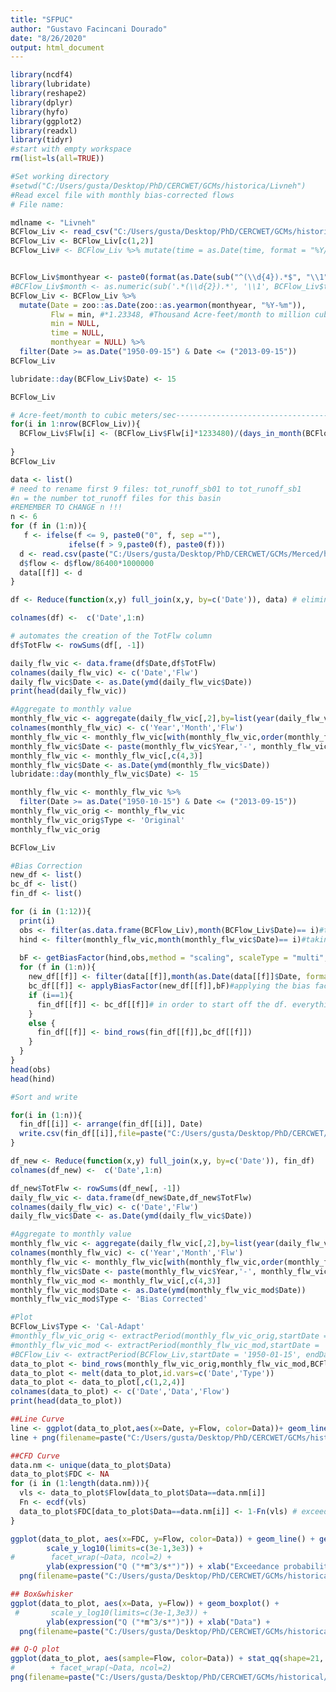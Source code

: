 ---
title: "SFPUC"
author: "Gustavo Facincani Dourado"
date: "8/26/2020"
output: html_document
---

```{r}

library(ncdf4)
library(lubridate)
library(reshape2)
library(dplyr)
library(hyfo)
library(ggplot2)
library(readxl)
library(tidyr)
#start with empty workspace
rm(list=ls(all=TRUE))

#Set working directory
#setwd("C:/Users/gusta/Desktop/PhD/CERCWET/GCMs/historica/Livneh")
#Read excel file with monthly bias-corrected flows
# File name: 
```

```{r}
mdlname <- "Livneh"
BCFlow_Liv <- read_csv("C:/Users/gusta/Desktop/PhD/CERCWET/GCMs/historical/Livneh/streamflow_observed_monthly_LK_MC.csv") #data in thousand acre-feet
BCFlow_Liv <- BCFlow_Liv[c(1,2)]
BCFlow_Liv# <- BCFlow_Liv %>% mutate(time = as.Date(time, format = "%Y/%m", origin = "1921-01"))


BCFlow_Liv$monthyear <- paste0(format(as.Date(sub("^(\\d{4}).*$", "\\1", BCFlow_Liv$time), format = "%Y"), "%Y"),"-", as.numeric(sub('.*(\\d{2}).*', '\\1', BCFlow_Liv$time)),"-15", sep="")
#BCFlow_Liv$month <- as.numeric(sub('.*(\\d{2}).*', '\\1', BCFlow_Liv$time))
BCFlow_Liv <- BCFlow_Liv %>%
  mutate(Date = zoo::as.Date(zoo::as.yearmon(monthyear, "%Y-%m")),
         Flw = min, #*1.23348, #Thousand Acre-feet/month to million cubic meters/month
         min = NULL,
         time = NULL,
         monthyear = NULL) %>%
  filter(Date >= as.Date("1950-09-15") & Date <= ("2013-09-15"))
BCFlow_Liv

lubridate::day(BCFlow_Liv$Date) <- 15

BCFlow_Liv
```

```{r}
# Acre-feet/month to cubic meters/sec--------------------------------------------------------------------------------
for(i in 1:nrow(BCFlow_Liv)){
  BCFlow_Liv$Flw[i] <- (BCFlow_Liv$Flw[i]*1233480)/(days_in_month(BCFlow_Liv$Date[i])*86400) #TAF to mcm/day
  
}
BCFlow_Liv

```

```{r}
data <- list()
# need to rename first 9 files: tot_runoff_sb01 to tot_runoff_sb1
#n = the number tot_runoff files for this basin
#REMEMBER TO CHANGE n !!!
n <- 6
for (f in (1:n)){
   f <- ifelse(f <= 9, paste0("0", f, sep =""),
             ifelse(f > 9,paste0(f), paste0(f)))
  d <- read.csv(paste("C:/Users/gusta/Desktop/PhD/CERCWET/GCMs/Merced/historical/Livneh/total_runoff_sb0",f,"_mcm.csv", sep="")) 
  d$flow <- d$flow/86400*1000000
  data[[f]] <- d
}

df <- Reduce(function(x,y) full_join(x,y, by=c('Date')), data) # eliminates all the duplicate date columns

colnames(df) <-  c('Date',1:n)

# automates the creation of the TotFlw column
df$TotFlw <- rowSums(df[, -1])

daily_flw_vic <- data.frame(df$Date,df$TotFlw)
colnames(daily_flw_vic) <- c('Date','Flw')
daily_flw_vic$Date <- as.Date(ymd(daily_flw_vic$Date))
print(head(daily_flw_vic))

```


```{r}
#Aggregate to monthly value
monthly_flw_vic <- aggregate(daily_flw_vic[,2],by=list(year(daily_flw_vic$Date),month(daily_flw_vic$Date)),FUN=mean,na.rm=TRUE)
colnames(monthly_flw_vic) <- c('Year','Month','Flw')
monthly_flw_vic <- monthly_flw_vic[with(monthly_flw_vic,order(monthly_flw_vic$'Year')),]
monthly_flw_vic$Date <- paste(monthly_flw_vic$Year,'-', monthly_flw_vic$Month,'-15', sep="")
monthly_flw_vic <- monthly_flw_vic[,c(4,3)]
monthly_flw_vic$Date <- as.Date(ymd(monthly_flw_vic$Date))
lubridate::day(monthly_flw_vic$Date) <- 15

monthly_flw_vic <- monthly_flw_vic %>%
  filter(Date >= as.Date("1950-10-15") & Date <= ("2013-09-15"))
monthly_flw_vic_orig <- monthly_flw_vic
monthly_flw_vic_orig$Type <- 'Original'
monthly_flw_vic_orig

BCFlow_Liv
```

```{r}
#Bias Correction
new_df <- list()
bc_df <- list()
fin_df <- list()

for (i in (1:12)){
  print(i)
  obs <- filter(as.data.frame(BCFlow_Liv),month(BCFlow_Liv$Date)== i)#taking the BC info and filtering by the month 
  hind <- filter(monthly_flw_vic,month(monthly_flw_vic$Date)== i)#taking our data and filtering that by month 
  
  bF <- getBiasFactor(hind,obs,method = "scaling", scaleType = "multi",preci = FALSE, prThreshold = 0, extrapolate = "no")# getting the bias based on BC and using our data as hindcast data
  for (f in (1:n)){
    new_df[[f]] <- filter(data[[f]],month(as.Date(data[[f]]$Date, format = "%Y-%m-%d")) ==i)#taking the every column of flow and filtering by month 
    bc_df[[f]] <- applyBiasFactor(new_df[[f]],bF)#applying the bias factor to this column 
    if (i==1){
      fin_df[[f]] <- bc_df[[f]]# in order to start off the df. everything after get binded to this 
    }
    else {
      fin_df[[f]] <- bind_rows(fin_df[[f]],bc_df[[f]])
    }
  }
}
head(obs)
head(hind)
```

```{r}
#Sort and write 

for(i in (1:n)){
  fin_df[[i]] <- arrange(fin_df[[i]], Date)
  write.csv(fin_df[[i]],file=paste("C:/Users/gusta/Desktop/PhD/CERCWET/GCMs/historical/",mdlname,"/tot_runoff_sb",i,"BC.csv", sep=""),row.names=F)
}

df_new <- Reduce(function(x,y) full_join(x,y, by=c('Date')), fin_df)
colnames(df_new) <-  c('Date',1:n)

df_new$TotFlw <- rowSums(df_new[, -1])
daily_flw_vic <- data.frame(df_new$Date,df_new$TotFlw)
colnames(daily_flw_vic) <- c('Date','Flw')
daily_flw_vic$Date <- as.Date(ymd(daily_flw_vic$Date))

#Aggregate to monthly value
monthly_flw_vic <- aggregate(daily_flw_vic[,2],by=list(year(daily_flw_vic$Date),month(daily_flw_vic$Date)),FUN=mean,na.rm=TRUE)
colnames(monthly_flw_vic) <- c('Year','Month','Flw')
monthly_flw_vic <- monthly_flw_vic[with(monthly_flw_vic,order(monthly_flw_vic$'Year')),]
monthly_flw_vic$Date <- paste(monthly_flw_vic$Year,'-', monthly_flw_vic$Month,'-15', sep="")
monthly_flw_vic_mod <- monthly_flw_vic[,c(4,3)]
monthly_flw_vic_mod$Date <- as.Date(ymd(monthly_flw_vic_mod$Date))
monthly_flw_vic_mod$Type <- 'Bias Corrected'
```

```{r}
#Plot
BCFlow_Liv$Type <- 'Cal-Adapt'
#monthly_flw_vic_orig <- extractPeriod(monthly_flw_vic_orig,startDate = '1950-01-15', endDate = '2013-12-15')
#monthly_flw_vic_mod <- extractPeriod(monthly_flw_vic_mod,startDate = '1950-01-15', endDate = '2013-12-15')
#BCFlow_Liv <- extractPeriod(BCFlow_Liv,startDate = '1950-01-15', endDate = '2013-12-15')
data_to_plot <- bind_rows(monthly_flw_vic_orig,monthly_flw_vic_mod,BCFlow_Liv)
data_to_plot <- melt(data_to_plot,id.vars=c('Date','Type'))
data_to_plot <- data_to_plot[,c(1,2,4)]
colnames(data_to_plot) <- c('Date','Data','Flow')
print(head(data_to_plot))
```

```{r}
##Line Curve
line <- ggplot(data_to_plot,aes(x=Date, y=Flow, color=Data))+ geom_line()+  scale_x_date(limits = as.Date(c('1950-01-01','2013-09-31')))
line + png(filename=paste("C:/Users/gusta/Desktop/PhD/CERCWET/GCMs/historical/Livneh/",mdlname,"_line.png",sep=""), units="in",width=6.5,height=3,res=360)
```

```{r}
##CFD Curve
data.nm <- unique(data_to_plot$Data)
data_to_plot$FDC <- NA
for (i in (1:length(data.nm))){
  vls <- data_to_plot$Flow[data_to_plot$Data==data.nm[i]]
  Fn <- ecdf(vls)
  data_to_plot$FDC[data_to_plot$Data==data.nm[i]] <- 1-Fn(vls) # exceedance probabilities
}

ggplot(data_to_plot, aes(x=FDC, y=Flow, color=Data)) + geom_line() + geom_point(shape=21, size=0.05, alpha=0.25) + #[rvic.hist.all.m$Model=="ACCESS1-0_rcp45",]
        scale_y_log10(limits=c(3e-1,3e3)) +
#        facet_wrap(~Data, ncol=2) +
        ylab(expression("Q ("*m^3/s*")")) + xlab("Exceedance probability") +
  png(filename=paste("C:/Users/gusta/Desktop/PhD/CERCWET/GCMs/historical/Livneh/",mdlname,"_fdc.png",sep=""), type="cairo", units="in",width=6.5,height=3.5,res=360)
```

```{r}
## Box&whisker
ggplot(data_to_plot, aes(x=Data, y=Flow)) + geom_boxplot() +
 #       scale_y_log10(limits=c(3e-1,3e3)) +
        ylab(expression("Q ("*m^3/s*")")) + xlab("Data") +
  png(filename=paste("C:/Users/gusta/Desktop/PhD/CERCWET/GCMs/historical/Livneh/",mdlname,"_box.png",sep=""), type="cairo", units="in",width=6.5,height=4,res=360)


```

```{r}
## Q-Q plot
ggplot(data_to_plot, aes(sample=Flow, color=Data)) + stat_qq(shape=21, size=0.75) +
#        + facet_wrap(~Data, ncol=2)
png(filename=paste("C:/Users/gusta/Desktop/PhD/CERCWET/GCMs/historical/Livneh/",mdlname,"_qq.png",sep=""), type="cairo", units="in",width=6.5,height=3,res=360)

```
